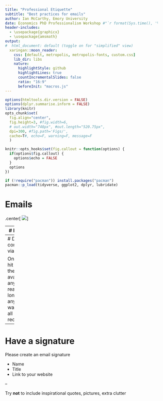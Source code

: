 ```yaml
---
title: "Professional Etiquette"
subtitle: "Best practices for emails"
author: Ian McCarthy, Emory University
date: Economics PhD Professionalism Workshop #"`r format(Sys.time(), '%d %B %Y')`"
header-includes: 
  - \usepackage{graphicx}
  - \usepackage{amsmath}
output:
#  html_document: default (toggle on for "simplified" view)
  xaringan::moon_reader:
    css: [default, metropolis, metropolis-fonts, custom.css] 
    lib_dir: libs
    nature:
      highlightStyle: github
      highlightLines: true
      countIncrementalSlides: false
      ratio: "16:9"
      beforeInit: "macros.js"
---
```


<!-- Adjust some CSS code for font size, maintain R code font size -->
<style type="text/css">
.remark-slide-content {
    font-size: 30px;
    padding: 1em 2em 1em 2em;    
}
.remark-code, .remark-inline-code { 
    font-size: 20px;
}
</style>


<!-- Set R options for how code chunks are displayed and load packages -->
```r
options(htmltools.dir.version = FALSE)
options(dplyr.summarise.inform = FALSE)
library(knitr)
opts_chunk$set(
  fig.align="center",  
  fig.height=3, #fig.width=6,
  # out.width="748px", #out.length="520.75px",
  dpi=300, #fig.path='Figs/',
  cache=T#, echo=F, warning=F, message=F
  )

knitr::opts_hooks$set(fig.callout = function(options) {
  if(options$fig.callout) {
    options$echo = FALSE
  }
  options
})

if (!require("pacman")) install.packages("pacman")
pacman::p_load(tidyverse, ggplot2, dplyr, lubridate)
```

# Emails

.center[
  ![](https://media.giphy.com/media/zfPBG2S8acnss/giphy.gif)
]


---
# Respond

- Use your professional email account!
  - "Oh, he doesn't check that email address. Did you send it to this other address?" 
- Respond to your emails!!
  - Equilibrium where we all need multiple reminders is bad
- Respond with complete thoughts
- Respond in a respectful way
- Be **very careful** with reply all


---
# Difficult conversions via email 

Once you hit send, the email is available for anyone to read for as long as anyone wants. It's all up to the recipient.


---
# Have a signature

Please create an email signature

- Name
- Title
- Link to your website

--

Try **not** to include inspirational quotes, pictures, extra clutter
